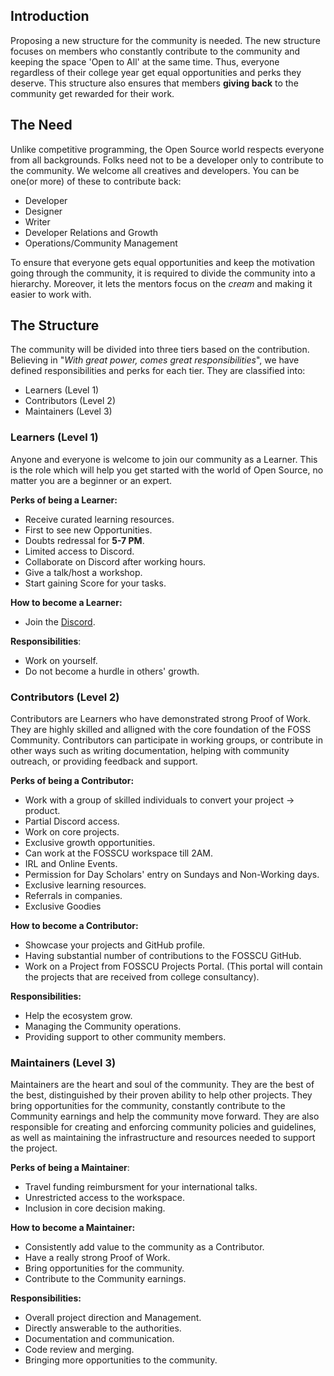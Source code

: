 ## Introduction

Proposing a new structure for the community is needed. The new structure focuses on members who constantly contribute to the community and keeping the space 'Open to All' at the same time. Thus, everyone regardless of their college year get equal opportunities and perks they deserve.
This structure also ensures that members **giving back** to the community get rewarded for their work.

## The Need

Unlike competitive programming, the Open Source world respects everyone from all backgrounds. Folks need not to be a developer only to contribute to the community. We welcome all creatives and developers.
You can be one(or more) of these to contribute back:

*   Developer
*   Designer
*   Writer
*   Developer Relations and Growth
*   Operations/Community Management

To ensure that everyone gets equal opportunities and keep the motivation going through the community, it is required to divide the community into a hierarchy.
Moreover, it lets the mentors focus on the *cream* and making it easier to work with.

## The Structure

The community will be divided into three tiers based on the contribution. Believing in "*With great power, comes great responsibilities*", we have defined responsibilities and perks for each tier. They are classified into:

*   Learners (Level 1)
*   Contributors (Level 2)
*   Maintainers (Level 3)

### Learners (Level 1)

Anyone and everyone is welcome to join our community as a Learner. This is the role which will help you get started with the world of Open Source, no matter you are a beginner or an expert.

**Perks of being a Learner:**

*   Receive curated learning resources.
*   First to see new Opportunities.
*   Doubts redressal for **5-7 PM**.
*   Limited access to Discord.
*   Collaborate on Discord after working hours.
*   Give a talk/host a workshop.
*   Start gaining Score for your tasks.

**How to become a Learner:**

*   Join the [Discord](https://fosscu.org).

**Responsibilities**:

*   Work on yourself.
*   Do not become a hurdle in others' growth.

### Contributors (Level 2)

Contributors are Learners who have demonstrated strong Proof of Work. They are highly skilled and alligned with the core foundation of the FOSS Community. Contributors can participate in working groups, or contribute in other ways such as writing documentation, helping with community outreach, or providing feedback and support.

**Perks of being a Contributor:**

*   Work with a group of skilled individuals to convert your project -> product.
*   Partial Discord access.
*   Work on core projects.
*   Exclusive growth opportunities.
*   Can work at the FOSSCU workspace till 2AM.
*   IRL and Online Events.
*   Permission for Day Scholars' entry on Sundays and Non-Working days.
*   Exclusive learning resources.
*   Referrals in companies.
*   Exclusive Goodies

**How to become a Contributor:**

*   Showcase your projects and GitHub profile.
*   Having substantial number of contributions to the FOSSCU GitHub.
*   Work on a Project from FOSSCU Projects Portal. (This portal will contain the projects that are received from college consultancy).

**Responsibilities:**

*   Help the ecosystem grow.
*   Managing the Community operations.
*   Providing support to other community members.

### Maintainers (Level 3)

Maintainers are the heart and soul of the community. They are the best of the best, distinguished by their proven ability to help other projects. They bring opportunities for the community, constantly contribute to the Community earnings and help the community move forward. They are also responsible for creating and enforcing community policies and guidelines, as well as maintaining the infrastructure and resources needed to support the project.

**Perks of being a Maintainer**:

*   Travel funding reimbursment for your international talks.
*   Unrestricted access to the workspace.
*   Inclusion in core decision making.

**How to become a Maintainer:**

*   Consistently add value to the community as a Contributor.
*   Have a really strong Proof of Work.
*   Bring opportunities for the community.
*   Contribute to the Community earnings.

**Responsibilities:**

*   Overall project direction and Management.
*   Directly answerable to the authorities.
*   Documentation and communication.
*   Code review and merging.
*   Bringing more opportunities to the community.
